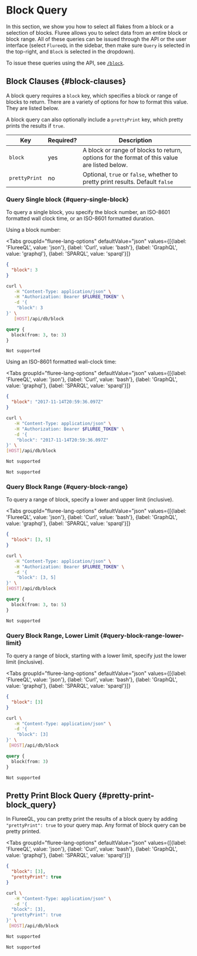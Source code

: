 
# Block Query

In this section, we show you how to select all flakes from a block or a selection of blocks. Fluree allows you to select data from an entire block or block range. All of these queries can be issued through the API or the user interface (select `FlureeQL` in the sidebar, then make sure `Query` is selected in the top-right, and `Block` is selected in the dropdown).

To issue these queries using the API, see [`/block`](/reference/http/examples.md#block).

## Block Clauses {#block-clauses}

A block query requires a `block` key, which specifies a block or range of blocks to return. There are a variety of options for how to format this value. They are listed below.

A block query can also optionally include a `prettyPrint` key, which pretty prints the results if `true`.

| Key           | Required? | Description                                                                                  |
| ------------- | --------- | -------------------------------------------------------------------------------------------- |
| `block`       | yes       | A block or range of blocks to return, options for the format of this value are listed below. |
| `prettyPrint` | no        | Optional, `true` or `false`, whether to pretty print results. Default `false`                |

### Query Single block {#query-single-block}

To query a single block, you specify the block number, an ISO-8601 formatted wall clock time, or an ISO-8601 formatted duration.

Using a block number:

<Tabs
  groupId="fluree-lang-options"
  defaultValue="json"
  values={[{label: 'FlureeQL', value: 'json'},
  {label: 'Curl', value: 'bash'},
  {label: 'GraphQL', value: 'graphql'},
  {label: 'SPARQL', value: 'sparql'}]}
>
<TabItem value="json">

```json
{
  "block": 3
}
```

</TabItem>

<TabItem value="bash">

```bash
curl \
   -H "Content-Type: application/json" \
   -H "Authorization: Bearer $FLUREE_TOKEN" \
   -d '{
    "block": 3
}' \
   [HOST]/api/db/block
```

</TabItem>

<TabItem value="graphql">

```graphql
query {
  block(from: 3, to: 3)
}
```

</TabItem>

<TabItem value="sparql">

```sparql
Not supported
```

</TabItem>
</Tabs>

Using an ISO-8601 formatted wall-clock time:

<Tabs
  groupId="fluree-lang-options"
  defaultValue="json"
  values={[{label: 'FlureeQL', value: 'json'},
  {label: 'Curl', value: 'bash'},
  {label: 'GraphQL', value: 'graphql'},
  {label: 'SPARQL', value: 'sparql'}]}
>
<TabItem value="json">

```json
{
  "block": "2017-11-14T20:59:36.097Z"
}
```

</TabItem>

<TabItem value="bash">

```bash
curl \
   -H "Content-Type: application/json" \
   -H "Authorization: Bearer $FLUREE_TOKEN" \
   -d '{
    "block": "2017-11-14T20:59:36.097Z"
}' \
[HOST]/api/db/block
```

</TabItem>

<TabItem value="graphql">

```graphql
Not supported
```

</TabItem>

<TabItem value="sparql">

```sparql
Not supported
```

</TabItem>
</Tabs>

### Query Block Range {#query-block-range}

To query a range of block, specify a lower and upper limit (inclusive).

<Tabs
  groupId="fluree-lang-options"
  defaultValue="json"
  values={[{label: 'FlureeQL', value: 'json'},
  {label: 'Curl', value: 'bash'},
  {label: 'GraphQL', value: 'graphql'},
  {label: 'SPARQL', value: 'sparql'}]}
>
<TabItem value="json">

```json
{
  "block": [3, 5]
}
```

</TabItem>

<TabItem value="bash">

```bash
curl \
   -H "Content-Type: application/json" \
   -H "Authorization: Bearer $FLUREE_TOKEN" \
   -d '{
    "block": [3, 5]
}' \
[HOST]/api/db/block
```

</TabItem>

<TabItem value="graphql">

```graphql
query {
  block(from: 3, to: 5)
}
```

</TabItem>

<TabItem value="sparql">

```sparql
Not supported
```

</TabItem>
</Tabs>

### Query Block Range, Lower Limit {#query-block-range-lower-limit}

To query a range of block, starting with a lower limit, specify just the lower limit (inclusive).

<Tabs
  groupId="fluree-lang-options"
  defaultValue="json"
  values={[{label: 'FlureeQL', value: 'json'},
  {label: 'Curl', value: 'bash'},
  {label: 'GraphQL', value: 'graphql'},
  {label: 'SPARQL', value: 'sparql'}]}
>
<TabItem value="json">

```json
{
  "block": [3]
}
```

</TabItem>

<TabItem value="bash">

```bash
curl \
   -H "Content-Type: application/json" \
   -d '{
    "block": [3]
}' \
 [HOST]/api/db/block
```

</TabItem>

<TabItem value="graphql">

```graphql
query {
  block(from: 3)
}
```

</TabItem>

<TabItem value="sparql">

```sparql
Not supported
```

</TabItem>
</Tabs>

## Pretty Print Block Query {#pretty-print-block_query}

In FlureeQL, you can pretty print the results of a block query by adding `"prettyPrint": true` to your query map. Any format of block query can be pretty printed.

<Tabs
  groupId="fluree-lang-options"
  defaultValue="json"
  values={[{label: 'FlureeQL', value: 'json'},
  {label: 'Curl', value: 'bash'},
  {label: 'GraphQL', value: 'graphql'},
  {label: 'SPARQL', value: 'sparql'}]}
>
<TabItem value="json">

```json
{
  "block": [3],
  "prettyPrint": true
}
```

</TabItem>

<TabItem value="bash">

```bash
curl \
   -H "Content-Type: application/json" \
   -d '{
  "block": [3],
  "prettyPrint": true
}' \
 [HOST]/api/db/block
```

</TabItem>

<TabItem value="graphql">

```graphql
Not supported
```

</TabItem>

<TabItem value="sparql">

```sparql
Not supported
```

</TabItem>
</Tabs>
